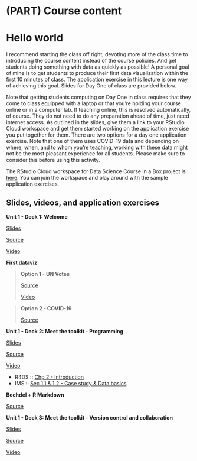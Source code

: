 # (PART) Course content {.unnumbered}

# Hello world {#hello-world}

I recommend starting the class off right, devoting more of the class time to introducing the course content instead of the course policies.
And get students doing something with data as quickly as possible!
A personal goal of mine is to get students to produce their first data visualization within the first 10 minutes of class.
The application exercise in this lecture is one way of achieving this goal.
Slides for Day One of class are provided below.

Note that getting students computing on Day One in class requires that they come to class equipped with a laptop or that you're holding your course online or in a computer lab.
If teaching online, this is resolved automatically, of course.
They do not need to do any preparation ahead of time, just need internet access.
As outlined in the slides, give them a link to your RStudio Cloud workspace and get them started working on the application exercise you put together for them.
There are two options for a day one application exercise.
Note that one of them uses COVID-19 data and depending on where, when, and to whom you're teaching, working with these data might not be the most pleasant experience for all students.
Please make sure to consider this before using this activity.

::: {.rstudio-cloud}
The RStudio Cloud workspace for Data Science Course in a Box project is [here](https://rstudio.cloud/spaces/1655/join?access_code=5rdjusfIYF5iI0Gum2vNsBDLdtdnIEELBkf2EivK).
You can join the workspace and play around with the sample application exercises.
:::

## Slides, videos, and application exercises

::: {.slide-deck}
**Unit 1 - Deck 1: Welcome**

::: {.slides}
[Slides](https://rstudio-education.github.io/datascience-box/course-materials/slides/u1-d01-welcome/u1-d01-welcome.html#1)
:::

::: {.source}
[Source](https://github.com/rstudio-education/datascience-box/tree/master/course-materials/slides/u1-d01-welcome)
:::

::: {.video}
[Video](https://youtu.be/OJ1xR0ObhIw)
:::
:::

::: {.application-exercise}
**First dataviz**

> **Option 1 - UN Votes**
>
> ::: {.source}
> [Source](https://github.com/rstudio-education/datascience-box/tree/master/course-materials/application-exercises/ae-01a-un-votes/unvotes.Rmd)
> :::
>
> ::: {.video}
> [Video](https://youtu.be/r-uTBEclM1E)
> :::

> **Option 2 - COVID-19**
>
> ::: {.source}
> [Source](https://github.com/rstudio-education/datascience-box/blob/master/course-materials/application-exercises/ae-01b-covid/covid.Rmd)
> :::
:::

::: {.slide-deck}
**Unit 1 - Deck 2: Meet the toolkit - Programming**

::: {.slides}
[Slides](https://rstudio-education.github.io/datascience-box/course-materials/slides/u1-d02-toolkit-r/u1-d02-toolkit-r.html#1)
:::

::: {.source}
[Source](https://github.com/rstudio-education/datascience-box/tree/master/course-materials/slides/u1-d02-toolkit-r)
:::

::: {.video}
[Video](https://youtu.be/mTAZLFcpnLI)
:::

::: {.reading}
-   R4DS :: [Chp 2 - Introduction](https://r4ds.had.co.nz/explore-intro.html)
-   IMS :: [Sec 1.1 & 1.2 - Case study & Data basics](https://openintro-ims.netlify.app/data-hello.html)
:::
:::

::: {.application-exercise}
**Bechdel + R Markdown**

::: {.source}
[Source](https://github.com/rstudio-education/datascience-box/tree/master/course-materials/application-exercises/ae-02-bechdel-rmarkdown/bechdel.Rmd)
:::
:::

::: {.slide-deck}
**Unit 1 - Deck 3: Meet the toolkit - Version control and collaboration**

::: {.slides}
[Slides](https://rstudio-education.github.io/datascience-box/course-materials/slides/u1-d03-toolkit-git/u1-d03-toolkit-git.html#1)
:::

::: {.source}
[Source](https://github.com/rstudio-education/datascience-box/tree/master/course-materials/slides/u1-d03-toolkit-git)
:::

::: {.video}
[Video](https://youtu.be/124DQasLyNQ)
:::
:::
